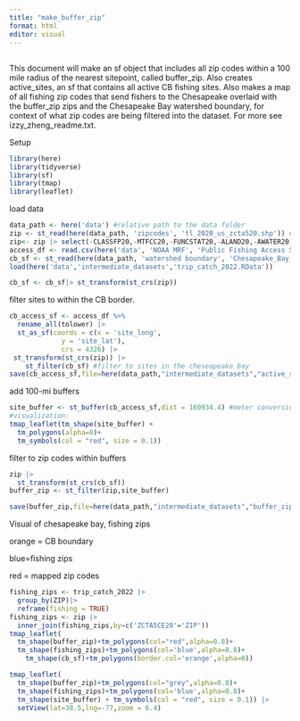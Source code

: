 ```yaml
---
title: "make_buffer_zip"
format: html
editor: visual
---
```


## 

This document will make an sf object that includes all zip codes within a 100 mile radius of the nearest sitepoint, called buffer_zip. Also creates active_sites, an sf that contains all active CB fishing sites. Also makes a map of all fishing zip codes that send fishers to the Chesapeake overlaid with the buffer_zip zips and the Chesapeake Bay watershed boundary, for context of what zip codes are being filtered into the dataset. For more see izzy_zheng_readme.txt.

Setup

```r
library(here)
library(tidyverse)
library(sf)
library(tmap)
library(leaflet)
```

load data

```r
data_path <- here('data') #relative path to the data folder
zip <- st_read(here(data_path, 'zipcodes', 'tl_2020_us_zcta520.shp')) #zip code shapefiles originally taken from https://www2.census.gov/geo/tiger/TIGER2020/ZCTA520/
zip<- zip |> select(-CLASSFP20,-MTFCC20,-FUNCSTAT20,-ALAND20,-AWATER20)
access_df <- read.csv(here('data', 'NOAA MRF', 'Public Fishing Access Site Register','SITE_new.csv'))
cb_sf <- st_read(here(data_path, 'watershed boundary', 'Chesapeake_Bay_Watershed_Boundary.shp')) #Chesapeake Bay shapefile
load(here('data','intermediate_datasets','trip_catch_2022.RData'))
```

```r
cb_sf <- cb_sf|> st_transform(st_crs(zip)) 
```

filter sites to within the CB border.

```r
cb_access_sf <- access_df %>%
  rename_all(tolower) |>
  st_as_sf(coords = c(x = 'site_long',
             y = 'site_lat'),
             crs = 4326) |>
 st_transform(st_crs(zip)) |>
    st_filter(cb_sf) #filter to sites in the cheseapeake bay
save(cb_access_sf,file=here(data_path,"intermediate_datasets","active_sites.Rdata"))
```

add 100-mi buffers

```r
site_buffer <- st_buffer(cb_access_sf,dist = 160934.4) #meter conversion of 100 miles
#visualization:
tmap_leaflet(tm_shape(site_buffer) +
  tm_polygons(alpha=0)+
  tm_symbols(col = "red", size = 0.1))
```

filter to zip codes within buffers

```r
zip |>
  st_transform(st_crs(cb_sf)) 
buffer_zip <- st_filter(zip,site_buffer)
```

```r
save(buffer_zip,file=here(data_path,"intermediate_datasets","buffer_zip.Rdata"))
```

Visual of chesapeake bay, fishing zips

orange = CB boundary

blue=fishing zips

red = mapped zip codes

```r
fishing_zips <- trip_catch_2022 |>
  group_by(ZIP)|>
  reframe(fishing = TRUE)
fishing_zips <- zip |>
  inner_join(fishing_zips,by=c('ZCTA5CE20'='ZIP'))
tmap_leaflet(
  tm_shape(buffer_zip)+tm_polygons(col="red",alpha=0.8)+
  tm_shape(fishing_zips)+tm_polygons(col='blue',alpha=0.8)+
    tm_shape(cb_sf)+tm_polygons(border.col='orange',alpha=0))
```

```r

tmap_leaflet(
  tm_shape(buffer_zip)+tm_polygons(col="grey",alpha=0.8)+
  tm_shape(fishing_zips)+tm_polygons(col='blue',alpha=0.8)+
  tm_shape(site_buffer) + tm_symbols(col = "red", size = 0.1)) |> 
  setView(lat=38.5,lng=-77,zoom = 6.4) 
```
